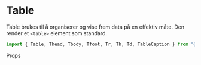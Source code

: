 
<Meta of={TableStories} />

<DocsContainer>

# Table

Table brukes til å organiserer og vise frem data på en effektiv måte. Den render et `<table>` element som standard.

```jsx
import { Table, Thead, Tbody, Tfoot, Tr, Th, Td, TableCaption } from "@kvib/react";
```


<DocsHeading light>Props</DocsHeading>
<Canvas of={TableStories.Preview} sourceState="hidden" />
<Controls of={TableStories.Preview} />

</DocsContainer>
